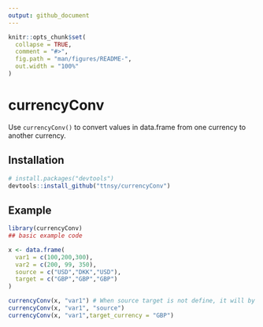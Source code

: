 ```yaml
---
output: github_document
---
```


<!-- README.md is generated from README.Rmd. Please edit that file -->

```r
knitr::opts_chunk$set(
  collapse = TRUE,
  comment = "#>",
  fig.path = "man/figures/README-",
  out.width = "100%"
)
```

# currencyConv

<!-- badges: start -->
<!-- badges: end -->

Use `currencyConv()` to convert values in data.frame from one currency to another currency.

## Installation

``` r
# install.packages("devtools")
devtools::install_github("ttnsy/currencyConv")
```

## Example

```r
library(currencyConv)
## basic example code

x <- data.frame(
  var1 = c(100,200,300),
  var2 = c(200, 99, 350),
  source = c("USD","DKK","USD"),
  target = c("GBP","GBP","GBP")
)

currencyConv(x, "var1") # When source target is not define, it will by default current the sources to GBP
currencyConv(x, "var1", "source")
currencyConv(x, "var1",target_currency = "GBP")


```

